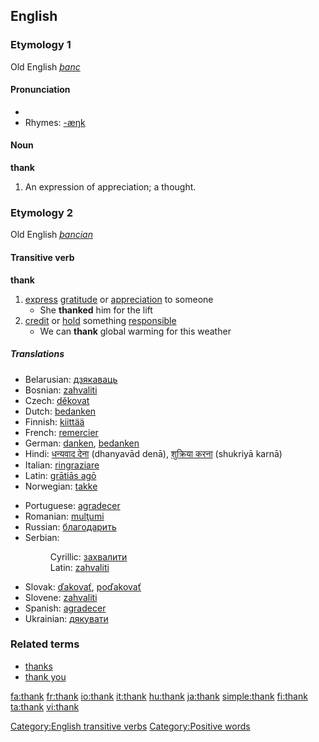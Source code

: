 ==English==
{{see|thanks}}

===Etymology 1===
Old English ''[[þanc]]''

{{rfc-level|check placement of Pronunciation}}

====Pronunciation====
*{{audio|en-us-thank.ogg|Audio (US)}}
*Rhymes: [[Rhymes:English:-æŋk|-æŋk]]

====Noun====
'''thank'''

# {{obsolete}} An expression of appreciation; a thought.

===Etymology 2===
Old English ''[[þancian]]''

====Transitive verb====
{{rfc-trverb|Transitive verb}}
'''thank'''

# [[express]] [[gratitude]] or [[appreciation]] to someone
#* She '''thanked''' him for the lift
# [[credit]] or [[hold]] something [[responsible]]
#* We can '''thank''' global warming for this weather

=====Translations=====
{{top}}
*Belarusian: [[дзякаваць]]
*Bosnian: [[zahvaliti#Bosnian|zahvaliti]]
*Czech: [[děkovat]]
*Dutch: [[bedanken]]
*Finnish: [[kiittää]]
*French: [[remercier]]
*German: [[danken]], [[bedanken]]
*Hindi: [[धन्यवाद देना]] (dhanyavād denā), [[शुक्रिया करना]] (shukriyā karnā)
*Italian: [[ringraziare]]
*Latin: [[gratias ago|grātiās agō]]
*Norwegian: [[takke]]
{{mid}}
*Portuguese: [[agradecer]]
*Romanian: [[mulţumi]]
*Russian: [[благодарить]]
*Serbian:
*:Cyrillic: [[захвалити#Serbian|захвалити]]
*:Latin: [[zahvaliti#Serbian|zahvaliti]]
*Slovak: [[ďakovať]], [[poďakovať]]
*Slovene: [[zahvaliti]]
*Spanish: [[agradecer]]
*Ukrainian: [[дякувати]]
{{bottom}}

===Related terms===
*[[thanks]]
*[[thank you]]

[[Category:English transitive verbs]]
[[Category:Positive words]]

[[fa:thank]]
[[fr:thank]]
[[io:thank]]
[[it:thank]]
[[hu:thank]]
[[ja:thank]]
[[simple:thank]]
[[fi:thank]]
[[ta:thank]]
[[vi:thank]]
